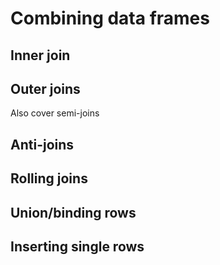 # Combining data frames

## Inner join

## Outer joins

Also cover semi-joins

## Anti-joins

## Rolling joins

## Union/binding rows

## Inserting single rows
